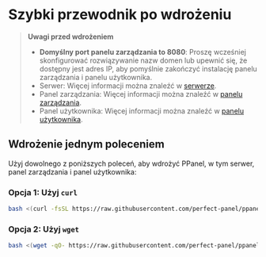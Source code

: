 # Szybki przewodnik po wdrożeniu

> **Uwagi przed wdrożeniem**
>
> - **Domyślny port panelu zarządzania to 8080**: Proszę wcześniej skonfigurować rozwiązywanie nazw domen lub upewnić się, że dostępny jest adres IP, aby pomyślnie zakończyć instalację panelu zarządzania i panelu użytkownika.
> - Serwer: Więcej informacji można znaleźć w [serwerze](/pl-PL/docs/server/config).
> - Panel zarządzania: Więcej informacji można znaleźć w [panelu zarządzania](/pl-PL/docs/admin/config).
> - Panel użytkownika: Więcej informacji można znaleźć w [panelu użytkownika](/pl-PL/docs/user/config).

## Wdrożenie jednym poleceniem

Użyj dowolnego z poniższych poleceń, aby wdrożyć PPanel, w tym serwer, panel zarządzania i panel użytkownika:

### Opcja 1: Użyj `curl`

```bash
bash <(curl -fsSL https://raw.githubusercontent.com/perfect-panel/ppanel-script/refs/heads/main/install.sh)
```

### Opcja 2: Użyj `wget`

```bash
bash <(wget -qO- https://raw.githubusercontent.com/perfect-panel/ppanel-script/refs/heads/main/install.sh)
```



<Giscus />

